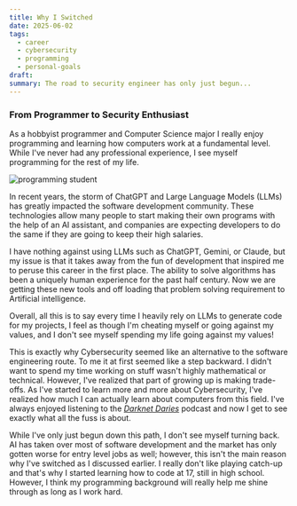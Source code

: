 ```yaml
---
title: Why I Switched
date: 2025-06-02
tags:
  - career
  - cybersecurity
  - programming
  - personal-goals
draft: 
summary: The road to security engineer has only just begun...
---
```


### From Programmer to Security Enthusiast

As a hobbyist programmer and Computer Science major I really enjoy programming and learning how computers work at a fundamental level. While I've never had any professional experience, I see myself programming for the rest of my life.

![programming student](programming-student.png)

In recent years, the storm of ChatGPT and Large Language Models (LLMs) has greatly impacted the software development community. These technologies allow many people to start making their own programs with the help of an AI assistant, and companies are expecting developers to do the same if they are going to keep their high salaries.

I have nothing against using LLMs such as ChatGPT, Gemini, or Claude, but my issue is that it takes away from the fun of development that inspired me to peruse this career in the first place. The ability to solve algorithms has been a uniquely human experience for the past half century. Now we are getting these new tools and off loading that problem solving requirement to Artificial intelligence.

Overall, all this is to say every time I heavily rely on LLMs to generate code for my projects, I feel as though I'm cheating myself or going against my values, and I don't see myself spending my life going against my values!

This is exactly why Cybersecurity seemed like an alternative to the software engineering route. To me it at first seemed like a step backward. I didn't want to spend my time working on stuff wasn't highly mathematical or technical. However, I've realized that part of growing up is making trade-offs. As I've started to learn more and more about Cybersecurity, I've realized how much I can actually learn about computers from this field. I've always enjoyed listening to the [*Darknet Daries*](https://darknetdiaries.com/episode/) podcast and now I get to see exactly what all the fuss is about.

While I've only just begun down this path, I don't see myself turning back. AI has taken over most of software development and the market has only gotten worse for entry level jobs as well; however, this isn't the main reason why I've switched as I discussed earlier. I really don't like playing catch-up and that's why I started learning how to code at 17, still in high school. However, I think my programming background will really help me shine through as long as I work hard.
